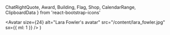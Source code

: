   ChatRightQuote,
  Award,
  Building,
  Flag,
  Shop,
  CalendarRange,
  ClipboardData
} from 'react-bootstrap-icons'

  <Avatar
    size={24}
    alt="Lara Fowler's avatar"
    src="/content/lara_fowler.jpg"
    sx={{ ml: 1 }}
  />
)


<Meta
  title="Spring 2021 Climate Forum"
  description="April 13, 2021, we’re holding an open forum on Zoom for community members to help inform our climate planning & strategies in central Pennsylvania."
  image="https://centresustains.com/cards/forum.jpg"
/>
<script
  key="event_json"
  type="application/ld+json"
  dangerouslySetInnerHTML={{ __html: JSON.stringify(event) }}
/>

# <ChatRightQuote />Forum

## On April 13, we held an open forum on Zoom for community members to help inform our climate planning & strategies.

<Embed
  sx={{ mb: 4 }}
  src="https://videoplayer.telvue.com/player/GNduNoua2rBThhw6N4PRP9OCSPf6B2ru/playlists/4811/media/634215?autostart=false&showtabssearch=true&fullscreen=true&jwsource=cl"
/>

## <Text as="span" color="green">Learn</Text> about climate change in our area,<br /><Text as="span" color="brown">discuss</Text>&nbsp;local government’s plans.

We are convening a forum on understanding and managing climate-related risks facing our community, aimed at increasing our resilience. The purpose of this forum is to bring people together to identify issues, think about what the future might look like for Central Pennsylvania, and find common ground solutions.

This initial forum will help set the stage for promoting policies and practices that improve our community, lessen human impacts on the environment, strengthen local economies, and engage community members.

### All are welcome to attend

<Grid
  columns={[null, 2]}
  gap={[0, 3]}
  sx={{ mt: 3, mb: [4, 5], alignItems: 'end' }}
>
  <CompactFeature
    icon={Flag}
    color="green"
    name="Community members"
    desc="Residents & people who work here"
  />
  <CompactFeature
    icon={Award}
    color="yellow"
    name="Local government"
    desc="Elected officials"
  />
  <CompactFeature
    icon={Building}
    color="blue"
    name="Students"
    desc="Penn State & SCASD"
  />
  <CompactFeature icon={Shop} color="pink" name="Business owners" />
</Grid>

<Signup />

## Agenda <CalendarRange />

<Timeline mt={2}>
  <TimelineStep
    name="Welcome, introduction of key climate impacts in the area"
    duration="30 mins"
    color="yellow"
  />
  <TimelineStep
    name="Randomly-assigned breakout rooms discuss"
    duration="1 hour"
    color="pink"
  />
  <TimelineStep
    name="Sharing out from breakout rooms, conclusion"
    duration="30 mins"
    color="brown"
  />
</Timeline>

This will be a facilitated forum led by Professor Lara Fowler and her law students
who are enrolled in an environmental mediation course at Penn State Law.
([Read&nbsp;more here.](/forum-details))
They will be conducting a series of interviews before the forum;
if&nbsp;you would like to talk with them, please contact <Lara /> Lara
Fowler at <lbf10@psu.edu>.

Subject to our [Code of Conduct](/conduct).
